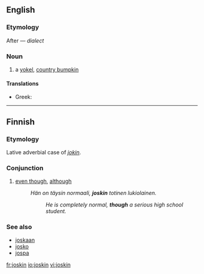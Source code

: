 ==English==

===Etymology===
After {{term|bumpkin||yokel|lang=en}} &mdash; ''dialect'' {{term|joss||bump|lang=en}}

===Noun===
{{en-noun}}

# a [[yokel]], [[country bumpkin]]

====Translations====
{{trans-top|yokel}}
* Greek: {{t+|el|βλάκας|m|tr=vlakas}}
{{trans-mid}}
{{trans-bottom}}

----

==Finnish==

===Etymology===
Lative adverbial case of ''[[jokin]]''.

===Conjunction===
{{fi-con}}

# [[even though]], [[although]]
#: ''Hän on täysin normaali, '''joskin''' totinen lukiolainen.''
#:: ''He is completely normal, '''though''' a serious high school student.''

===See also===
* [[joskaan]]
* [[josko]]
* [[jospa]]

[[fr:joskin]]
[[io:joskin]]
[[vi:joskin]]